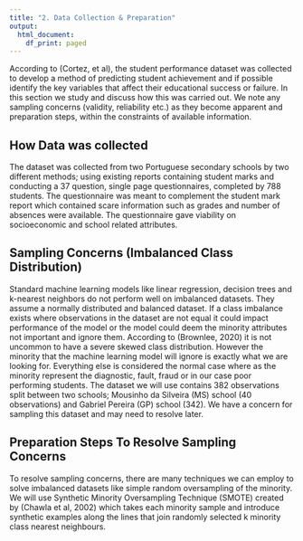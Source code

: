 ```yaml
---
title: "2. Data Collection & Preparation"
output:
  html_document:
    df_print: paged
---
```


According to (Cortez, et al), the student performance dataset was collected to develop a method of predicting student achievement and if possible identify the key variables that affect their educational success or failure. In this section we study and discuss how this was carried out. We note any sampling concerns (validity, reliability etc.) as they become apparent and preparation steps, within the constraints of available information.

## How Data was collected
The dataset was collected from two Portuguese secondary schools by two different methods; using existing reports containing student marks and conducting a 37 question, single page questionnaires, completed by 788 students. The questionnaire was meant to complement the student mark report which contained scare information such as grades and number of absences were available. The questionnaire gave viability on socioeconomic and school related attributes.

## Sampling Concerns (Imbalanced Class Distribution)
Standard machine learning models like linear regression, decision trees and k-nearest neighbors do not perform well on imbalanced datasets. They assume a normally distributed and balanced dataset. If a class imbalance exists where observations in the dataset are not equal it could impact performance of the model or the model could deem the minority attributes not important and ignore them. According to (Brownlee, 2020) it is not uncommon to have a severe skewed class distribution. However the minority that the machine learning model will ignore is exactly what we are looking for. Everything else is considered the normal case where as the minority represent the diagnostic, fault, fraud or in our case poor performing students. The dataset we will use contains 382 observations split between two schools; Mousinho da Silveira (MS) school (40 observations) and Gabriel Pereira (GP) school (342). We have a concern for sampling this dataset and may need to resolve later. 

## Preparation Steps To Resolve Sampling Concerns
To resolve sampling concerns, there are many techniques we can employ to solve imbalanced datasets like simple random oversampling of the minority. We will use Synthetic Minority Oversampling Technique (SMOTE) created by (Chawla et al, 2002) which takes each minority sample and introduce synthetic examples along the lines that join randomly selected k minority class nearest neighbours.